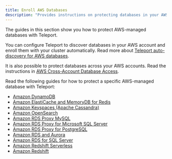 ```yaml
---
title: Enroll AWS Databases
description: "Provides instructions on protecting databases in your AWS-managed infrastructure with Teleport."
---
```


The guides in this section show you how to protect AWS-managed databases with
Teleport.

You can configure Teleport to discover databases in your AWS account and enroll
them with your cluster automatically. Read more about [Teleport auto-discovery
for AWS databases](../auto-discovery/databases.mdx).

It is also possible to protect databases across your AWS accounts. Read the
instructions in [AWS Cross-Account Database
Access](./enroll-aws-databases/aws-cross-account.mdx).

Read the following guides for how to protect a specific AWS-managed database
with Teleport:

- [Amazon DynamoDB](./enroll-aws-databases/aws-dynamodb.mdx)
- [Amazon ElastiCache and MemoryDB for Redis](./enroll-aws-databases/redis-aws.mdx)
- [Amazon Keyspaces (Apache Cassandra)](./enroll-aws-databases/aws-cassandra-keyspaces.mdx)
- [Amazon OpenSearch](./enroll-aws-databases/aws-opensearch.mdx)
- [Amazon RDS Proxy MySQL](./enroll-aws-databases/rds-proxy-mysql.mdx)
- [Amazon RDS Proxy for Microsoft SQL Server](./enroll-aws-databases/rds-proxy-sqlserver.mdx)
- [Amazon RDS Proxy for PostgreSQL](./enroll-aws-databases/rds-proxy-postgres.mdx)
- [Amazon RDS and Aurora](./enroll-aws-databases/rds.mdx)
- [Amazon RDS for SQL Server](./enroll-aws-databases/sql-server-ad.mdx)
- [Amazon Redshift Serverless](./enroll-aws-databases/redshift-serverless.mdx)
- [Amazon Redshift](./enroll-aws-databases/postgres-redshift.mdx)
